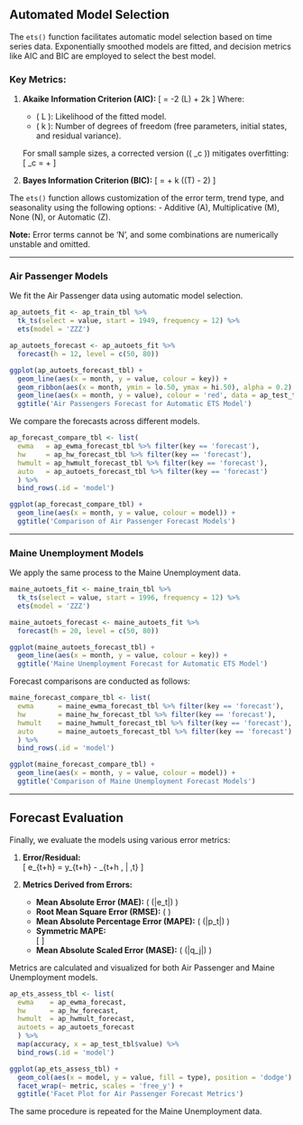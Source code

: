 ## Automated Model Selection

The `ets()` function facilitates automatic model selection based on time series data. Exponentially smoothed models are fitted, and decision metrics like AIC and BIC are employed to select the best model.

### Key Metrics:
1. **Akaike Information Criterion (AIC):**
   \[
   \text{AIC} = -2 \log(L) + 2k
   \]
   Where:
   - \( L \): Likelihood of the fitted model.
   - \( k \): Number of degrees of freedom (free parameters, initial states, and residual variance).

   For small sample sizes, a corrected version (\( \text{AIC}_c \)) mitigates overfitting:
   \[
   \text{AIC}_c = \text{AIC} + \frac{k(k+1)}{T - k -1}
   \]

2. **Bayes Information Criterion (BIC):**
   \[
   \text{BIC} = \text{AIC} + k (\log(T) - 2)
   \]

The `ets()` function allows customization of the error term, trend type, and seasonality using the following options:
- Additive (A), Multiplicative (M), None (N), or Automatic (Z).

**Note:** Error terms cannot be 'N', and some combinations are numerically unstable and omitted.

---

### Air Passenger Models

We fit the Air Passenger data using automatic model selection.

```r
ap_autoets_fit <- ap_train_tbl %>%
  tk_ts(select = value, start = 1949, frequency = 12) %>%
  ets(model = 'ZZZ')

ap_autoets_forecast <- ap_autoets_fit %>%
  forecast(h = 12, level = c(50, 80))

ggplot(ap_autoets_forecast_tbl) +
  geom_line(aes(x = month, y = value, colour = key)) +
  geom_ribbon(aes(x = month, ymin = lo.50, ymax = hi.50), alpha = 0.2) +
  geom_line(aes(x = month, y = value), colour = 'red', data = ap_test_tbl) +
  ggtitle('Air Passengers Forecast for Automatic ETS Model')
```

We compare the forecasts across different models.

```r
ap_forecast_compare_tbl <- list(
  ewma   = ap_ewma_forecast_tbl %>% filter(key == 'forecast'),
  hw     = ap_hw_forecast_tbl %>% filter(key == 'forecast'),
  hwmult = ap_hwmult_forecast_tbl %>% filter(key == 'forecast'),
  auto   = ap_autoets_forecast_tbl %>% filter(key == 'forecast')
  ) %>%
  bind_rows(.id = 'model')

ggplot(ap_forecast_compare_tbl) +
  geom_line(aes(x = month, y = value, colour = model)) +
  ggtitle('Comparison of Air Passenger Forecast Models')
```

---

### Maine Unemployment Models

We apply the same process to the Maine Unemployment data.

```r
maine_autoets_fit <- maine_train_tbl %>%
  tk_ts(select = value, start = 1996, frequency = 12) %>%
  ets(model = 'ZZZ')

maine_autoets_forecast <- maine_autoets_fit %>%
  forecast(h = 20, level = c(50, 80))

ggplot(maine_autoets_forecast_tbl) +
  geom_line(aes(x = month, y = value, colour = key)) +
  ggtitle('Maine Unemployment Forecast for Automatic ETS Model')
```

Forecast comparisons are conducted as follows:

```r
maine_forecast_compare_tbl <- list(
  ewma      = maine_ewma_forecast_tbl %>% filter(key == 'forecast'),
  hw        = maine_hw_forecast_tbl %>% filter(key == 'forecast'),
  hwmult    = maine_hwmult_forecast_tbl %>% filter(key == 'forecast'),
  auto      = maine_autoets_forecast_tbl %>% filter(key == 'forecast')
  ) %>%
  bind_rows(.id = 'model')

ggplot(maine_forecast_compare_tbl) +
  geom_line(aes(x = month, y = value, colour = model)) +
  ggtitle('Comparison of Maine Unemployment Forecast Models')
```

---

## Forecast Evaluation

Finally, we evaluate the models using various error metrics:

1. **Error/Residual:**  
   \[
   e_{t+h} = y_{t+h} - \hat{y}_{t+h \, | \,t}
   \]

2. **Metrics Derived from Errors:**
   - **Mean Absolute Error (MAE):** \( \text{mean}(|e_t|) \)  
   - **Root Mean Square Error (RMSE):** \( \sqrt{\text{mean}(e_t^2)} \)  
   - **Mean Absolute Percentage Error (MAPE):** \( \text{mean}(|p_t|) \)  
   - **Symmetric MAPE:**  
     \[
     \frac{200 * |y_t - \hat{y}_t|}{y_t + \hat{y}_t}
     \]
   - **Mean Absolute Scaled Error (MASE):** \( \text{mean}(|q_j|) \)

Metrics are calculated and visualized for both Air Passenger and Maine Unemployment models.

```r
ap_ets_assess_tbl <- list(
  ewma    = ap_ewma_forecast,
  hw      = ap_hw_forecast,
  hwmult  = ap_hwmult_forecast,
  autoets = ap_autoets_forecast
  ) %>%
  map(accuracy, x = ap_test_tbl$value) %>%
  bind_rows(.id = 'model')

ggplot(ap_ets_assess_tbl) +
  geom_col(aes(x = model, y = value, fill = type), position = 'dodge') +
  facet_wrap(~ metric, scales = 'free_y') +
  ggtitle('Facet Plot for Air Passenger Forecast Metrics')
```

The same procedure is repeated for the Maine Unemployment data.
